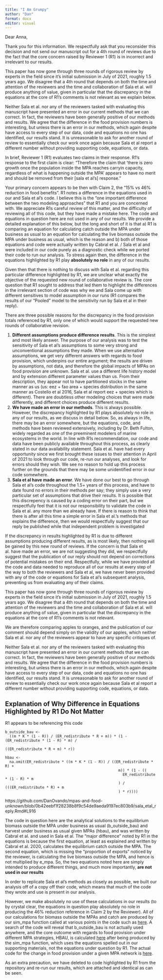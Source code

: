 ```yaml
---
title: "I Am Grumpy"
author: "Dan"
format: docx
editor: visual
---
```


Dear Anna,

Thank you for this information. We respectfully ask that you reconsider this decision and not send our manuscript out for a 4th round of reviews due to the fact that the core concern raised by Reviewer 1 (R1) is in incorrect and irrelevant to our results.

This paper has now gone through three rounds of rigorous review by experts in the field since it's initial submission in July of 2021, roughly 1.5 years ago. We disagree that a 4th round that depends on both the time and attention of the reviewers and the time and collaboration of Sala et al. will produce anything of value, given in particular that the discrepancy in the equations at the core of R1's comments is not relevant as we explain below.

Neither Sala et al. nor any of the reviewers tasked with evaluating this manuscript have presented an error in our current methods that we can correct. In fact, the reviewers have been generally positive of our methods and results. We agree that the difference in the food provision numbers is interesting, but unless there is an error in our methods, which again despite have access to every step of our data, code and equations no one has identified, our results stand. It is unreasonable to ask for another round of review to essentially check our work once again because Sala et al report a different number without providing supporting code, equations, or data.

In brief, Reviewer 1 (R1) evaluates two claims in their response. R1's response to the first claim is clear: "Therefore the claim that 'there is zero growth once the population inside the MPA reaches carryin capacity, regardless of what is happening outside the MPA' appears to have no merit and should be removed from their \[sala et al's\] response."

Your primary concern appears to be then with Claim 2, the "15% vs 46% reduction in food benefits". R1 notes a difference in the equations used in our and Sala et al's code. I believe this is the "one important difference between the two modeling approaches" that R1 and you are concerned with. We appreciate R1s careful review of this matter, and the difficulty of reviewing all of this code, but they have made a mistake here. The code and equations in question here are not used in any of our results. We provide a detailed explanation of this below, but the long and short of it is that a) R1 is comparing an equation for calculating catch outside the MPA under business as usual to an equation for calculating the live biomass outside the MPA under business as usual, which is the reason and b) both of those equations and code were actually written by Cabral et al. / Sala et al and were included in our code purely as a diagnostic check while we ported their code to run our analysis. To stress again then, the difference in the equations highlighted by R1 play **absolutely no role** in any of our results.

Given then that there is nothing to discuss with Sala et al. regarding this particular difference highlighted by R1, we are unclear what exactly the objective of the requested new round of collaborative review is. The core question that R1 sought to address that led them to highlight the differences in the irrelevant section of code was why we and Sala come up with different sensitives to model assumption in our runs (R1 compares the results of our "Pooled" model to the sensitivity run by Sala et al in their reply).

There are three possible reasons for the discrepancy in the food provision totals referenced by R1, only one of which would support the requested new rounds of collaborative revision.

1.  **Different assumptions produce difference results**. This is the simplest and most likely answer. The purpose of our analysis was to test the sensitivity of Sala et al's assumptions to some very strong and unconventional assumptions they made. When we use alternative assumptions, we get very different answers with regards to food provision, which underpins our entire argument; the results are driven by assumptions, not data, and therefore the global impacts of MPAs on food provision are unknown. Sala et al. use a different life history model and by extension different parameter values than us. From their description, they appear not to have partitioned stocks in the same manner as us (us: eez + fao area + species distribution in the same manner as Costello et al 2016, Sala et al report eez + species which is different). There are doubtless other modeling choices that were made differently, and different choices produce different results.
2.  **We have made an error in our methods**. This is always possible. However, the discrepancy highlighted by R1 plays absolutely no role in any of our results, as we discuss in detail below. So, as always in life, there may be an error somewhere, but the equations, code, and methods have been reviewed extensively, including by Dr. Beth Fulton, widely regarded as one of the preeminent modelers of marine ecosystems in the world. In line with R1s recommendation, our code and data have been publicly available throughout this process, as clearly stated in our data availability statement. Sala et al. have had every opportunity since we first brought these issues to their attention in April of 2021 to look through our code, re-run our analyses, and look for errors should they wish. We see no reason to hold up this process further on the grounds that there may be some unidentified error in our code somewhere.
3.  **Sala et al have made an error**. We have done our best to go through Sala et al's code throughout the 1.5+ years of this process, and have to date found no errors in their methods per say; they simply use a very particular set of assumptions that drive their results. It is possible that this discrepency is caused by a coding error on their part, but we respectfully feel that it is not our responsibility to validate the code in Sala et al. any more than we already have. If there is reason to think that there is after all this time a simple error in Sala et al.'s methods that explains the difference, then we would respectfully suggest that our reply be published while that independent problem is investigated

If the discrepancy in results highlighted by R1 is due to different assumptions producing different results, as is most likely, then nothing will be gained by this new round of reviews. If the concern is that Sala et al. have made an error, we are not suggesting they did, we respectfully suggest that the publication of our reply should not depend on corrections of potential mistakes on their end. Respectfully, while we have provided all the code and data needed to reproduce all of our results at every step of the way to both the reviewers and Sala et al, we have never been provided with any of the code or equations for Sala et al's subsequent analysis, preventing us from evaluating any of their claims.

This paper has now gone through three rounds of rigorous review by experts in the field since it's initial submission in July of 2021, roughly 1.5 years ago. We disagree that a 4th round that depends on both the time and attention of the reviewers and the time and collaboration of Sala et al. will produce anything of value, given in particular that the discrepancy in the equations at the core of R1's comments is not relevant.

We are therefore comparing apples to oranges, and the publication of our comment should depend simply on the validity of our apples, which neither Sala et al. nor any of the reviewers appear to have any specific critiques of.

Neither Sala et al. nor any of the reviewers tasked with evaluating this manuscript have presented an error in our current methods that we can correct. In fact, the reviewers have been generally positive of our methods and results. We agree that the difference in the food provision numbers is interesting, but unless there is an error in our methods, which again despite have access to every step of our data, code and equations no one has identified, our results stand. It is unreasonable to ask for another round of review to essentially check our work once again because Sala et al report a different number without providing supporting code, equations, or data.

## Explanation of Why Difference in Equations Highlighted by R1 Do Not Matter 

R1 appears to be referencing this code

    b_outside_bau <-
      ((m * K * (1 - R)) / (ER_redistribute * R + m)) * (1 - (ER_redistribute * (1 - R) * m) /
                                                           ((ER_redistribute * R + m) * r))
                                                           
    hbau <-
      na.omit(ER_redistribute * ((m * K * (1 - R)) / ((ER_redistribute * R) +
                                                        m)) * (1 - ((
                                                          ER_redistribute * (1 - R) * m
                                                        ) / (((ER_redistribute * R) + m
                                                        ) * r))))

https://github.com/DanOvando/mpas-and-food-unknown/blob/0b42eebf1f28238b8f9c54de9aeda9197ec803b9/sala_etal_reply.Rmd#L916

The code in question here are the analytical solutions to the equilibrium biomass outside the MPA under business as usual (b_outside_bau) and harvest under business as usual given MPAs (hbau), and was written by Cabral et al. and used in Sala et al. The "major difference" noted by R1 in the equations is because the first equation, at least as explained and written by Cabral et al. 2020, calculates the equilibrium catch outside the MPA. The second equation, which is missing the "proportion of exports" noticed by the reviewer, is calculating the live biomass outside the MPA, and hence is not multiplied by e_mpa. So, the two equations noted here are simply intended to produce different things, and much more importantly, **are not used in our results**

In order to replicate Sala et al's methods as closely as possible, we built our analysis off of a copy off their code, which means that much of the code they wrote and use is present in our analysis.

However, we make absolutely no use of these calculations in our results (to by crystal clear, the equations in question play absolutely no role in producing the 46% reduction reference in Claim 2 by the Reviewer). All of our calculations for biomass outside the MPAs and catch are produced by our sim_mpa function called at various points in the code such as [here](https://github.com/DanOvando/mpas-and-food-unknown/blob/0b42eebf1f28238b8f9c54de9aeda9197ec803b9/sala_etal_reply.Rmd#L953). A search of the code will reveal that b_outside_bau is not actually used anywhere, and the core outcome with regards to food provision under different MPA strategies, HBAU, is calculated [here](https://github.com/DanOvando/mpas-and-food-unknown/blob/0b42eebf1f28238b8f9c54de9aeda9197ec803b9/sala_etal_reply.Rmd#L975) after being produced by the sim_mpa function, which uses the equations spelled out in our supporting materials, not the equations under question by R1. 
The actual code for the change in food provision under a given MPA network is [here](https://github.com/DanOvando/mpas-and-food-unknown/blob/0b42eebf1f28238b8f9c54de9aeda9197ec803b9/sala_etal_reply.Rmd#L1074). 

As an extra precaution, we have deleted to code highlighted by R1 from the repository and re-run our results, which are attached and identical as can be seen. 
